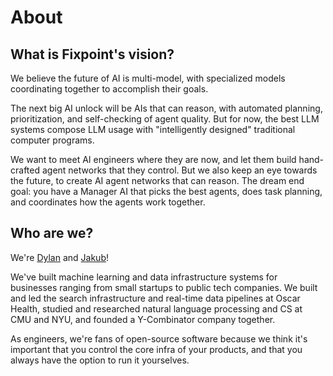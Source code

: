 # About

## What is Fixpoint's vision?

We believe the future of AI is multi-model, with specialized models coordinating
together to accomplish their goals.

The next big AI unlock will be AIs that can reason, with automated planning,
prioritization, and self-checking of agent quality. But for now, the best LLM
systems compose LLM usage with "intelligently designed" traditional computer
programs.

We want to meet AI engineers where they are now, and let them build hand-crafted
agent networks that they control. But we also keep an eye towards the future, to
create AI agent networks that can reason. The dream end goal: you have a
Manager AI that picks the best agents, does task planning, and coordinates how
the agents work together.

## Who are we?

We're [Dylan](https://www.linkedin.com/in/dbmikus/) and [Jakub](https://www.linkedin.com/in/jakub-cichon-14016a3b/)!

We've built machine learning and data infrastructure systems for businesses
ranging from small startups to public tech companies. We built and led the
search infrastructure and real-time data pipelines at Oscar Health, studied and
researched natural language processing and CS at CMU and NYU, and founded a
Y-Combinator company together.

As engineers, we're fans of open-source software because we think it's important
that you control the core infra of your products, and that you always have the
option to run it yourselves.

